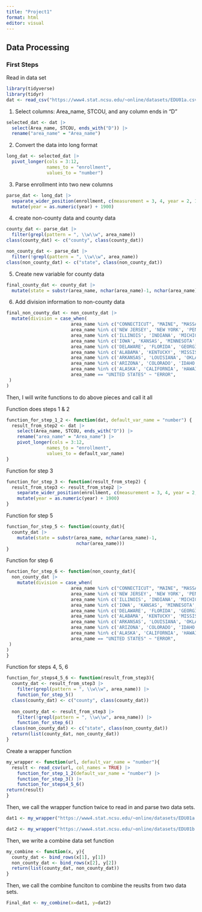 ```yaml
---
title: "Project1"
format: html
editor: visual
---
```


## Data Processing

### First Steps

Read in data set

```r
library(tidyverse)
library(tidyr)
dat <- read_csv("https://www4.stat.ncsu.edu/~online/datasets/EDU01a.csv", col_names = TRUE)
```

1. Select columns: Area_name, STCOU, and any column ends in "D"
```r
selected_dat <- dat |> 
  select(Area_name, STCOU, ends_with("D")) |>
  rename("area_name" = "Area_name")
```

2. Convert the data into long format 
```r
long_dat <- selected_dat |>
  pivot_longer(cols = 3:12,
               names_to = "enrollment",
               values_to = "number")
```

3. Parse enrollment into two new columns
```r
parse_dat <- long_dat |>
  separate_wider_position(enrollment, c(measurement = 3, 4, year = 2, 1))|>
  mutate(year = as.numeric(year) + 1900)
```

4. create non-county data and county data
```r
county_dat <- parse_dat |>
  filter(grepl(pattern = ", \\w\\w", area_name)) 
class(county_dat) <- c("county", class(county_dat))

non_county_dat <- parse_dat |>
  filter(!grepl(pattern = ", \\w\\w", area_name)) 
class(non_county_dat) <- c("state", class(non_county_dat))
```

5. Create new variable for county data
```r
final_county_dat <- county_dat |>
  mutate(state = substr(area_name, nchar(area_name)-1, nchar(area_name)))
```

6. Add division information to non-county data
```r
final_non_county_dat <- non_county_dat |>
  mutate(division = case_when(
                        area_name %in% c("CONNECTICUT", "MAINE", "MASSACHUSETTS", "NEW HAMPSHIRE", "RHODE ISLAND", "VERMONT") ~ "Division 1",
                        area_name %in% c('NEW JERSEY', 'NEW YORK', 'PENNSYLVANIA') ~ "Division 2",
                        area_name %in% c('ILLINOIS', 'INDIANA', 'MICHIGAN', 'OHIO', 'WISCONSIN') ~ "Division 3",
                        area_name %in% c('IOWA', 'KANSAS', 'MINNESOTA', 'MISSOURI', 'NEBRASKA', 'NORTH DAKOTA', 'SOUTH DAKOTA') ~ "Division 4",
                        area_name %in% c('DELAWARE', 'FLORIDA', 'GEORGIA', 'MARYLAND', 'NORTH CAROLINA', 'SOUTH CAROLINA', 'VIRGINIA', 'DISTRICT OF COLUMBIA', 'District of Columbia', 'WEST VIRGINIA') ~ "Division 5",
                        area_name %in% c('ALABAMA', 'KENTUCKY', 'MISSISSIPPI', 'TENNESSEE') ~ "Division 6",
                        area_name %in% c('ARKANSAS', 'LOUISIANA', 'OKLAHOMA', 'TEXAS') ~ "Division 7",
                        area_name %in% c('ARIZONA', 'COLORADO', 'IDAHO', 'MONTANA', 'NEVADA', 'NEW MEXICO', 'UTAH', 'WYOMING') ~ "Division 8",
                        area_name %in% c('ALASKA', 'CALIFORNIA', 'HAWAII', 'OREGON', 'WASHINGTON') ~ "Division 9",
                        area_name == "UNITED STATES" ~ "ERROR",
 ) 
) 
```

Then, I will write functions to do above pieces and call it all

Function does steps 1 & 2
```r
function_for_step_1_2 <- function(dat, default_var_name = "number") {
  result_from_step2 <- dat |> 
    select(Area_name, STCOU, ends_with("D")) |>
    rename("area_name" = "Area_name") |>
    pivot_longer(cols = 3:12,
               names_to = "enrollment",
               values_to = default_var_name)
}
```

Function for step 3
```r
function_for_step_3 <- function(result_from_step2) {
  result_from_step3 <- result_from_step2 |>
    separate_wider_position(enrollment, c(measurement = 3, 4, year = 2, 1))|>
    mutate(year = as.numeric(year) + 1900)
}
```

Function for step 5
```r
function_for_step_5 <- function(county_dat){
  county_dat |>
    mutate(state = substr(area_name, nchar(area_name)-1,
                          nchar(area_name)))
}
```

Function for step 6
```r
function_for_step_6 <- function(non_county_dat){
  non_county_dat |>
    mutate(division = case_when(
                        area_name %in% c("CONNECTICUT", "MAINE", "MASSACHUSETTS", "NEW HAMPSHIRE", "RHODE ISLAND", "VERMONT") ~ "Division 1",
                        area_name %in% c('NEW JERSEY', 'NEW YORK', 'PENNSYLVANIA') ~ "Division 2",
                        area_name %in% c('ILLINOIS', 'INDIANA', 'MICHIGAN', 'OHIO', 'WISCONSIN') ~ "Division 3",
                        area_name %in% c('IOWA', 'KANSAS', 'MINNESOTA', 'MISSOURI', 'NEBRASKA', 'NORTH DAKOTA', 'SOUTH DAKOTA') ~ "Division 4",
                        area_name %in% c('DELAWARE', 'FLORIDA', 'GEORGIA', 'MARYLAND', 'NORTH CAROLINA', 'SOUTH CAROLINA', 'VIRGINIA', 'DISTRICT OF COLUMBIA', 'District of Columbia', 'WEST VIRGINIA') ~ "Division 5",
                        area_name %in% c('ALABAMA', 'KENTUCKY', 'MISSISSIPPI', 'TENNESSEE') ~ "Division 6",
                        area_name %in% c('ARKANSAS', 'LOUISIANA', 'OKLAHOMA', 'TEXAS') ~ "Division 7",
                        area_name %in% c('ARIZONA', 'COLORADO', 'IDAHO', 'MONTANA', 'NEVADA', 'NEW MEXICO', 'UTAH', 'WYOMING') ~ "Division 8",
                        area_name %in% c('ALASKA', 'CALIFORNIA', 'HAWAII', 'OREGON', 'WASHINGTON') ~ "Division 9",
                        area_name == "UNITED STATES" ~ "ERROR",
 ) 
) 
}
```

Function for steps 4, 5, 6
```r
function_for_steps4_5_6 <- function(result_from_step3){
  county_dat <- result_from_step3 |>
    filter(grepl(pattern = ", \\w\\w", area_name)) |>
    function_for_step_5()
  class(county_dat) <- c("county", class(county_dat))
  
  non_county_dat <- result_from_step3 |>
    filter(!grepl(pattern = ", \\w\\w", area_name)) |>
    function_for_step_6()
  class(non_county_dat) <- c("state", class(non_county_dat))
  return(list(county_dat, non_county_dat))
}
```

Create a wrapper function
```r
my_wrapper <- function(url, default_var_name = "number"){
  result <- read_csv(url, col_names = TRUE) |>
    function_for_step_1_2(default_var_name = "number") |>
    function_for_step_3() |>
    function_for_steps4_5_6()
return(result)
}
```

Then, we call the wrapper function twice to read in and parse two data sets.
```r
dat1 <- my_wrapper("https://www4.stat.ncsu.edu/~online/datasets/EDU01a.csv", default_var_name)

dat2 <- my_wrapper("https://www4.stat.ncsu.edu/~online/datasets/EDU01b.csv", default_var_name)
```
Then, we write a combine data set function
```r
my_combine <- function(x, y){
  county_dat <- bind_rows(x[1], y[1])
  non_county_dat <- bind_rows(x[2], y[2])
  return(list(county_dat, non_county_dat))
}
```

Then, we call the combine funciton to combine the reuslts from two data sets.
```r
Final_dat <- my_combine(x=dat1, y=dat2)
```
